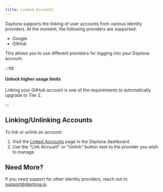 ```yaml
---
title: Linked Accounts
---
```


Daytona supports the linking of user accounts from various identity providers. At the moment, the following providers are supported:

- Google
- GitHub

This allows you to use different providers for logging into your Daytona account.

:::tip

#### Unlock higher usage limits

Linking your GitHub account is one of the requirements to automatically upgrade to Tier 2.

:::

## Linking/Unlinking Accounts

To link or unlink an account:
1. Visit the [Linked Accounts](https://app.daytona.io/dashboard/user/linked-accounts) page in the Daytona dashboard.
2. Use the "Link Account" or "Unlink" button next to the provider you wish to manage.

## Need More?

If you need support for other identity providers, reach out to [support@daytona.io](mailto:support@daytona.io).
